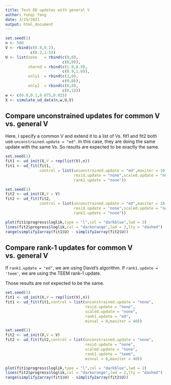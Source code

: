 ```yaml
---
title: Test ED updates with general V
author: Yunqi Yang
date: 3/15/2021
output: html_document
---
```


```r
set.seed(1)
n <- 500
V <- rbind(c(0.8,0.2),
           c(0.2,1.5))
U <- list(none   = rbind(c(0,0),
                         c(0,0)),
          shared = rbind(c(1.0,0.9),
                         c(0.9,1.0)),
          only1  = rbind(c(1,0),
                         c(0,0)),
          only2  = rbind(c(0,0),
                         c(0,1)))
w <- c(0.8,0.1,0.075,0.025)
X <- simulate_ud_data(n,w,U,V)
```

## Compare unconstrained updates for common V vs. general V

Here, I specify a common V and extend it to a list of Vs. fit1 and
fit2 both use `unconstrained.update = "ed"`. In this case, they are
doing the same update with the same Vs. So results are expected to be
exactly the same.
 
```r
set.seed(1)
fit1 <- ud_init(X,V = rep(list(V),n))
fit1 <- ud_fit(fit1,
               control = list(unconstrained.update = "ed",maxiter = 10,
                              resid.update = "none",scaled.update = "none",
                              rank1.update = "none"))
```

```r
set.seed(1)
fit2 <- ud_init(X,V = V)
fit2 <- ud_fit(fit2,
               control = list(unconstrained.update = "ed",maxiter = 10,
                              resid.update = "none",scaled.update = "none",
                              rank1.update = "none"))
```

```r
plot(fit1$progress$loglik,type = "l",col = "darkblue",lwd = 2)
lines(fit2$progress$loglik,col = "darkorange",lwd = 2,lty = "dashed")
range(simplify2array(fit1$U) - simplify2array(fit2$U))
```

## Compare rank-1 updates for common V vs. general V

If `rank1.update = "ed"`, we are using David's algorithm.  If
`rank1.update = 'teem'`, we are using the TEEM rank-1 update.

Those results are not expected to be the same.

```r
set.seed(1)
fit1 <- ud_init(X,V = rep(list(V),n))
fit1 <- ud_fit(fit1,control = list(unconstrained.update = "none",
                                   resid.update = "none",
                                   scaled.update = "none",
								   rank1.update = "ed",
								   minval = 0,maxiter = 40))
```

```r
set.seed(1)
fit2 <- ud_init(X,V = V)
fit2 <- ud_fit(fit2,control = list(unconstrained.update = "none",
                                   resid.update = "none",
                                   scaled.update = "none",
								   rank1.update = "teem",
								   minval = 0,maxiter = 40))
```

```r
plot(fit1$progress$loglik,type = "l",col = "darkblue",lwd = 2)
lines(fit2$progress$loglik,col = "darkorange",lwd = 2,lty = "dashed")
range(simplify2array(fit1$U) - simplify2array(fit2$U))
```
